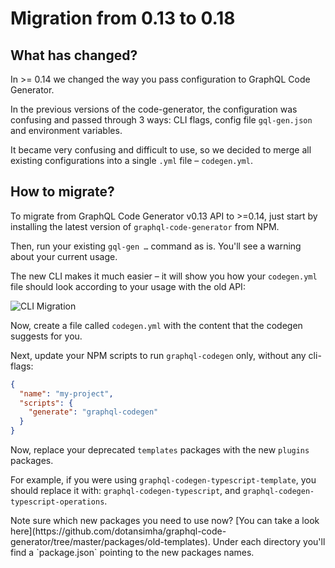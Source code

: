 
# Migration from 0.13 to 0.18

## What has changed?

In >= 0.14 we changed the way you pass configuration to GraphQL Code Generator.

In the previous versions of the code-generator, the configuration was confusing and passed through 3 ways: CLI flags, config file `gql-gen.json` and environment variables.

It became very confusing and difficult to use, so we decided to merge all existing configurations into a single `.yml` file – `codegen.yml`.

## How to migrate?

To migrate from GraphQL Code Generator v0.13 API to >=0.14, just start by installing the latest version of `graphql-code-generator` from NPM.

Then, run your existing `gql-gen …` command as is. You'll see a warning about your current usage.

The new CLI makes it much easier – it will show you how your `codegen.yml` file should look according to your usage with the old API:

![CLI Migration](/assets/img/v13-migration-cli.gif)

Now, create a file called `codegen.yml` with the content that the codegen suggests for you.

Next, update your NPM scripts to run `graphql-codegen` only, without any cli-flags:

```json
{
  "name": "my-project",
  "scripts": {
    "generate": "graphql-codegen"
  }
}
```

Now, replace your deprecated `templates` packages with the new `plugins` packages.

For example, if you were using `graphql-codegen-typescript-template`, you should replace it with: `graphql-codegen-typescript`, and `graphql-codegen-typescript-operations`.

<Callout>
Note sure which new packages you need to use now? [You can take a look here](https://github.com/dotansimha/graphql-code-generator/tree/master/packages/old-templates). Under each directory you'll find a `package.json` pointing to the new packages names.
</Callout>
